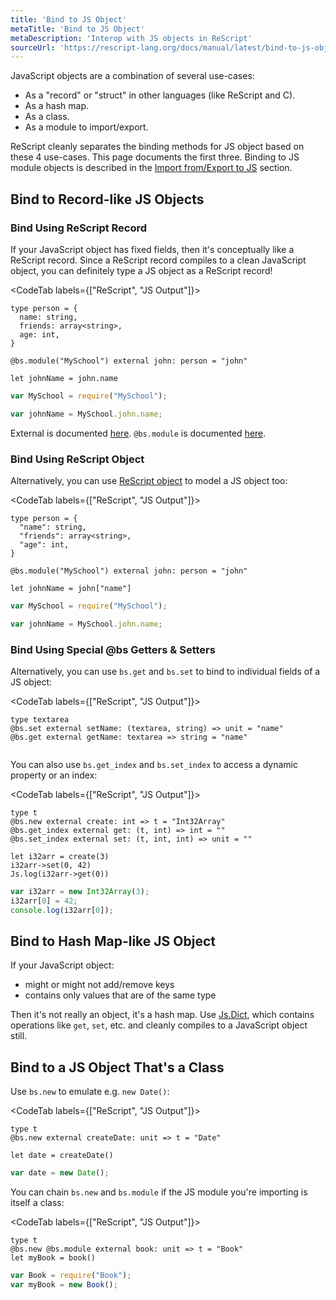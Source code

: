 ```yaml
---
title: 'Bind to JS Object'
metaTitle: 'Bind to JS Object'
metaDescription: 'Interop with JS objects in ReScript'
sourceUrl: 'https://rescript-lang.org/docs/manual/latest/bind-to-js-object'
---
```


JavaScript objects are a combination of several use-cases:

- As a "record" or "struct" in other languages (like ReScript and C).
- As a hash map.
- As a class.
- As a module to import/export.

ReScript cleanly separates the binding methods for JS object based on these 4 use-cases. This page documents the first three. Binding to JS module objects is described in the [Import from/Export to JS](import-from-export-to-js.md) section.

<!-- TODO: mention bs.scope here too? -->

## Bind to Record-like JS Objects

### Bind Using ReScript Record

If your JavaScript object has fixed fields, then it's conceptually like a ReScript record. Since a ReScript record compiles to a clean JavaScript object, you can definitely type a JS object as a ReScript record!

<CodeTab labels={["ReScript", "JS Output"]}>

```res example
type person = {
  name: string,
  friends: array<string>,
  age: int,
}

@bs.module("MySchool") external john: person = "john"

let johnName = john.name
```
```js
var MySchool = require("MySchool");

var johnName = MySchool.john.name;
```

</CodeTab>

External is documented [here](external.md). `@bs.module` is documented [here](import-from-export-to-js.md).

### Bind Using ReScript Object

Alternatively, you can use [ReScript object](object.md) to model a JS object too:

<CodeTab labels={["ReScript", "JS Output"]}>

```res example
type person = {
  "name": string,
  "friends": array<string>,
  "age": int,
}

@bs.module("MySchool") external john: person = "john"

let johnName = john["name"]
```
```js
var MySchool = require("MySchool");

var johnName = MySchool.john.name;
```

</CodeTab>

### Bind Using Special @bs Getters & Setters

Alternatively, you can use `bs.get` and `bs.set` to bind to individual fields of a JS object:

<CodeTab labels={["ReScript", "JS Output"]}>

```res example
type textarea
@bs.set external setName: (textarea, string) => unit = "name"
@bs.get external getName: textarea => string = "name"
```
```js
```

</CodeTab>

You can also use `bs.get_index` and `bs.set_index` to access a dynamic property or an index:

<CodeTab labels={["ReScript", "JS Output"]}>

```res example
type t
@bs.new external create: int => t = "Int32Array"
@bs.get_index external get: (t, int) => int = ""
@bs.set_index external set: (t, int, int) => unit = ""

let i32arr = create(3)
i32arr->set(0, 42)
Js.log(i32arr->get(0))
```
```js
var i32arr = new Int32Array(3);
i32arr[0] = 42;
console.log(i32arr[0]);
```

</CodeTab>

## Bind to Hash Map-like JS Object

If your JavaScript object:

- might or might not add/remove keys
- contains only values that are of the same type

Then it's not really an object, it's a hash map. Use [Js.Dict](api/js/dict), which contains operations like `get`, `set`, etc. and cleanly compiles to a JavaScript object still.

## Bind to a JS Object That's a Class

Use `bs.new` to emulate e.g. `new Date()`:

<CodeTab labels={["ReScript", "JS Output"]}>

```res example
type t
@bs.new external createDate: unit => t = "Date"

let date = createDate()
```
```js
var date = new Date();
```

</CodeTab>

You can chain `bs.new` and `bs.module` if the JS module you're importing is itself a class:

<CodeTab labels={["ReScript", "JS Output"]}>

```res example
type t
@bs.new @bs.module external book: unit => t = "Book"
let myBook = book()
```
```js
var Book = require("Book");
var myBook = new Book();
```

</CodeTab>
